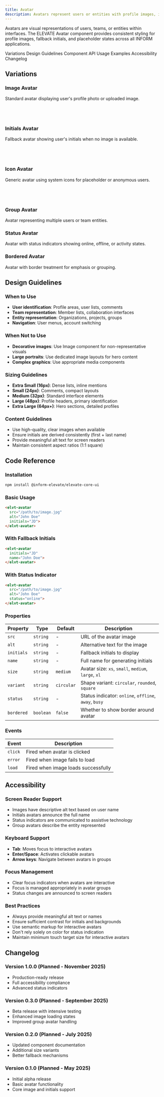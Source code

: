 ```yaml
---
title: Avatar
description: Avatars represent users or entities with profile images, initials, or icons. They provide visual identification in interfaces and support various sizes and states.
---
```


<PageDescription>

Avatars are visual representations of users, teams, or entities within interfaces. The ELEVATE Avatar component provides consistent styling for profile images, fallback initials, and placeholder states across all INFORM applications.

</PageDescription>

<AnchorLinks>
  <AnchorLink>Variations</AnchorLink>
  <AnchorLink>Design Guidelines</AnchorLink>  
  <AnchorLink>Component API</AnchorLink>
  <AnchorLink>Usage Examples</AnchorLink>
  <AnchorLink>Accessibility</AnchorLink>
  <AnchorLink>Changelog</AnchorLink>
</AnchorLinks>

## Variations

### Image Avatar
Standard avatar displaying user's profile photo or uploaded image.

<Code className="language-html" metaData="path=/components/avatar/image-avatar.html">
<elevate-avatar 
  src="https://example.com/user-photo.jpg"
  alt="John Doe"
  size="medium">
</elevate-avatar>
</Code>

### Initials Avatar
Fallback avatar showing user's initials when no image is available.

<Code className="language-html" metaData="path=/components/avatar/initials-avatar.html">
<elevate-avatar 
  initials="JD"
  size="medium"
  tone="primary">
</elevate-avatar>
</Code>

### Icon Avatar
Generic avatar using system icons for placeholder or anonymous users.

<Code className="language-html" metaData="path=/components/avatar/icon-avatar.html">
<elevate-avatar 
  icon="user"
  size="medium"
  tone="neutral">
</elevate-avatar>
</Code>

### Group Avatar
Avatar representing multiple users or team entities.

### Status Avatar
Avatar with status indicators showing online, offline, or activity states.

### Bordered Avatar
Avatar with border treatment for emphasis or grouping.

## Design Guidelines

### When to Use
- **User identification**: Profile areas, user lists, comments
- **Team representation**: Member lists, collaboration interfaces
- **Entity representation**: Organizations, projects, groups
- **Navigation**: User menus, account switching

### When Not to Use
- **Decorative images**: Use Image component for non-representative visuals
- **Large portraits**: Use dedicated image layouts for hero content
- **Complex graphics**: Use appropriate media components

### Sizing Guidelines
- **Extra Small (16px)**: Dense lists, inline mentions
- **Small (24px)**: Comments, compact layouts
- **Medium (32px)**: Standard interface elements
- **Large (48px)**: Profile headers, primary identification
- **Extra Large (64px+)**: Hero sections, detailed profiles

### Content Guidelines
- Use high-quality, clear images when available
- Ensure initials are derived consistently (first + last name)
- Provide meaningful alt text for screen readers
- Maintain consistent aspect ratios (1:1 square)

## Code Reference

### Installation

```bash
npm install @inform-elevate/elevate-core-ui
```

### Basic Usage

```html
<elvt-avatar 
  src="/path/to/image.jpg" 
  alt="John Doe"
  initials="JD">
</elvt-avatar>
```

### With Fallback Initials

```html
<elvt-avatar 
  initials="JD" 
  name="John Doe">
</elvt-avatar>
```

### With Status Indicator

```html
<elvt-avatar 
  src="/path/to/image.jpg" 
  alt="John Doe"
  status="online">
</elvt-avatar>
```

### Properties

| Property | Type | Default | Description |
|----------|------|---------|-------------|
| `src` | `string` | - | URL of the avatar image |
| `alt` | `string` | - | Alternative text for the image |
| `initials` | `string` | - | Fallback initials to display |
| `name` | `string` | - | Full name for generating initials |
| `size` | `string` | `medium` | Avatar size: `xs`, `small`, `medium`, `large`, `xl` |
| `variant` | `string` | `circular` | Shape variant: `circular`, `rounded`, `square` |
| `status` | `string` | - | Status indicator: `online`, `offline`, `away`, `busy` |
| `bordered` | `boolean` | `false` | Whether to show border around avatar |

### Events

| Event | Description |
|-------|-------------|
| `click` | Fired when avatar is clicked |
| `error` | Fired when image fails to load |
| `load` | Fired when image loads successfully |

## Accessibility

### Screen Reader Support
- Images have descriptive alt text based on user name
- Initials avatars announce the full name
- Status indicators are communicated to assistive technology
- Group avatars describe the entity represented

### Keyboard Support
- **Tab**: Moves focus to interactive avatars
- **Enter/Space**: Activates clickable avatars
- **Arrow keys**: Navigate between avatars in groups

### Focus Management
- Clear focus indicators when avatars are interactive
- Focus is managed appropriately in avatar groups
- Status changes are announced to screen readers

### Best Practices
- Always provide meaningful alt text or names
- Ensure sufficient contrast for initials and backgrounds
- Use semantic markup for interactive avatars
- Don't rely solely on color for status indication
- Maintain minimum touch target size for interactive avatars

## Changelog

### Version 1.0.0 (Planned - November 2025)
- Production-ready release
- Full accessibility compliance
- Advanced status indicators

### Version 0.3.0 (Planned - September 2025)
- Beta release with intensive testing
- Enhanced image loading states
- Improved group avatar handling

### Version 0.2.0 (Planned - July 2025)
- Updated component documentation
- Additional size variants
- Better fallback mechanisms

### Version 0.1.0 (Planned - May 2025)
- Initial alpha release
- Basic avatar functionality
- Core image and initials support
